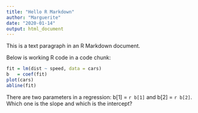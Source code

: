 ```yaml
---
title: "Hello R Markdown"
author: "Marguerite"
date: "2020-01-14"
output: html_document
---
```


This is a text paragraph in an R Markdown document.

Below is working R code in a code chunk: 

```r
fit = lm(dist ~ speed, data = cars)
b   = coef(fit)
plot(cars)
abline(fit)
```

There are two parameters in a regression: b[1] = `r b[1]` and b[2] = `r b[2]`. Which one is the slope and which is the intercept?
